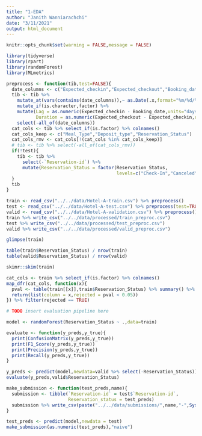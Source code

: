 ```yaml
---
title: "1-EDA"
author: "Janith Wanniarachchi"
date: "3/11/2021"
output: html_document
---
```


```r
knitr::opts_chunk$set(warning = FALSE,message = FALSE)
```

```r
library(tidyverse)
library(rpart)
library(randomForest)
library(MLmetrics)
```


```r
preprocess <- function(tib,test=FALSE){
  date_columns <- c("Expected_checkin","Expected_checkout","Booking_date")
  tib <- tib %>% 
    mutate_at(vars(contains(date_columns)),~ as.Date(.x,format="%m/%d/%Y")) %>% 
    mutate_if(is.character,factor) %>% 
    mutate(Lag = as.numeric(Expected_checkin - Booking_date,units="days"),
           Duration = as.numeric(Expected_checkout - Expected_checkin,units="days")) %>% 
    select(-all_of(date_columns))
  cat_cols <- tib %>% select_if(is.factor) %>% colnames()
  cat_cols_keep <- c("Meal_Type","Deposit_type","Reservation_Status")
  cat_cols_rmv <- cat_cols[!(cat_cols %in% cat_cols_keep)]
  # tib <- tib %>% select(-all_of(cat_cols_rmv))
  if(!test){
    tib <- tib %>% 
      select(-`Reservation-id`) %>% 
      mutate(Reservation_Status = factor(Reservation_Status,
                                         levels=c("Check-In","Canceled","No-Show")))
  }
  tib 
}
```

```r
train <- read_csv("../../data/Hotel-A-train.csv") %>% preprocess()
test <- read_csv("../../data/Hotel-A-test.csv") %>% preprocess(test=TRUE)
valid <- read_csv("../../data/Hotel-A-validation.csv") %>% preprocess()
train %>% write_csv("../../data/processed/train_preproc.csv")
test %>% write_csv("../../data/processed/test_preproc.csv")
valid %>% write_csv("../../data/processed/valid_preproc.csv")
```

```r
glimpse(train)
```


```r
table(train$Reservation_Status) / nrow(train)
table(valid$Reservation_Status) / nrow(valid)
```

```r
skimr::skim(train)
```

```r
cat_cols <- train %>% select_if(is.factor) %>% colnames()
map_dfr(cat_cols, function(x){
  pval <- table(train[[x]],train$Reservation_Status) %>% summary() %>% .$p.value  
  return(list(column = x,rejected = pval < 0.05))
}) %>% filter(rejected == TRUE)
```

```r
# TODO insert evaluation pipeline here
```

```r
model <- randomForest(Reservation_Status ~ .,data=train)
```

```r
evaluate <- function(y_preds,y_true){
  print(ConfusionMatrix(y_preds,y_true))
  print(F1_Score(y_preds,y_true))
  print(Precision(y_preds,y_true))
  print(Recall(y_preds,y_true))
}
```

```r
y_preds <- predict(model,newdata=valid %>% select(-Reservation_Status))
evaluate(y_preds,valid$Reservation_Status)
```


```r
make_submission <- function(test_preds,name){
  submission <- tibble(`Reservation-id` = test$`Reservation-id`,
                       Reservation_status = test_preds)
  submission %>% write_csv(paste("../../data/submissions/",name,"-",Sys.time(),".csv"))
}
```

```r
test_preds <- predict(model,newdata = test)
make_submission(as.numeric(test_preds),"naive")
```


